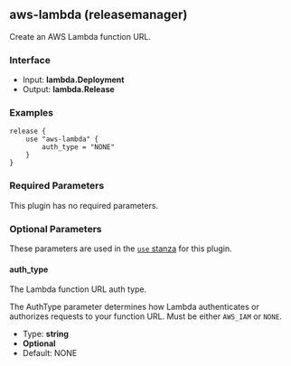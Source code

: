 ## aws-lambda (releasemanager)

Create an AWS Lambda function URL.

### Interface

- Input: **lambda.Deployment**
- Output: **lambda.Release**

### Examples

```hcl
release {
	use "aws-lambda" {
		auth_type = "NONE"
	}
}
```

### Required Parameters

This plugin has no required parameters.

### Optional Parameters

These parameters are used in the [`use` stanza](/docs/waypoint-hcl/use) for this plugin.

#### auth_type

The Lambda function URL auth type.

The AuthType parameter determines how Lambda authenticates or authorizes requests to your function URL. Must be either `AWS_IAM` or `NONE`.

- Type: **string**
- **Optional**
- Default: NONE
